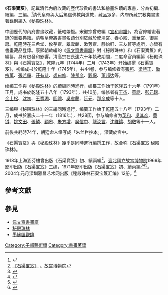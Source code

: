 《'''石渠寶笈'''》，記載清代內府收藏的歷代珍貴的書法和繪畫名蹟的專書，分為初編、續編、三編。<ref>{{Cite web |url=http://www.thepaper.cn/newsDetail_forward_1374540 |title=故宮90週年特展人頭攢動，石渠寶笈何「寶」之有？ |accessdate=2016-02-01 |archive-date=2015-10-15 |archive-url=https://web.archive.org/web/20151015065600/http://www.thepaper.cn/newsDetail_forward_1374540 |dead-url=no }}</ref>清代皇帝與太后篤信佛教與道教，藏品眾多，内府所藏宗教类書畫著錄則編入《[[秘殿珠林|秘殿珠林]]》。

中國歷代的內府書畫收藏，籤軸繁複。宋徽宗曾敕編《[[宣和畫譜|宣和畫譜]]》，為官修繪畫著錄的重要典籍。清朝皇帝將書畫名蹟分別庋藏於亁清宮、養心殿、重華宮、御書房。乾隆時在三希堂、攸芋齋、翠雲館、漱芳齋、靜怡軒、三友軒等處所，亦皆有書畫藏品登錄。康熙朝敕編的《[[佩文齋書畫譜|佩文齋書畫譜]]》對《秘殿珠林》和《石渠寶笈》的編纂，具有啟發和影響。清高宗在長達六十年執政期間，二度命官員編纂《秘殿珠林》與《石渠寶笈》，乾隆九年（1744年）二月（1743年）开始编撰《石渠寶笈》，初编成书於乾隆十年（1745年），共44卷，参与编修者有[[張照|張照]]、[[梁詩正|梁詩正]]、[[勵宗萬|勵宗萬]]、[[張若靄|張若靄]]、[[莊有恭|莊有恭]]、[[裘曰修|裘曰修]]、[[陳邦彦|陳邦彦]]、[[觀保|觀保]]、[[董邦达|董邦达]]等。

续编工作與《[[秘殿珠林|秘殿珠林]]》的續編同時進行，编纂工作始于乾隆五十六年（1791年）正月，成书於乾隆五十八年（1793年），共40册，编修者有[[王杰_(清朝)|王杰]]、[[董誥|董誥]]、[[彭元瑞|彭元瑞]]、[[金士松|金士松]]、[[沈初|沈初]]、[[玉寶瑚|玉寶瑚]]、[[圖禮|圖禮]]、[[吳省蘭|吳省蘭]]、[[阮元|阮元]]、[[那彦成|那彦成]]等十人。

三编與《秘殿珠林》的三編同時進行，编纂工作始于乾隆五十八年（1793年）二月，成书於嘉庆二十一年（1816年），共28函，参与编修者为[[英和|英和]]、[[吳其彦|吳其彦]]、[[黄钺|黄钺]]、[[姚文田|姚文田]]、[[張鱗|張鱗]]、[[顧皋|顧皋]]、[[朱方增|朱方增]]、[[吳信中|吳信中]]、[[龍汝言|龍汝言]]、[[沈維鐈|沈維鐈]]、[[胡敬|胡敬]]等十一人。

前後共耗時74年，朝廷命人缮写成「朱丝栏抄本」，深藏於宫中。

《石渠寶笈》與《秘殿珠林》幾乎是同時進行編撰工作，故合称《石渠宝笈·秘殿珠林》。

1918年上海涵芬樓曾出版《石渠寶笈》初、續兩編<ref>[http://www.dpm.org.cn/shtml/117/@/6546.html 《石渠宝笈》] {{webarchive|url=https://web.archive.org/web/20161005020707/http://www.dpm.org.cn/shtml/117/@/6546.html |date=2016-10-05 }}。[[故宫博物院|故宫博物院]]</ref>，[[臺北|臺北]][[國立故宮博物院|國立故宮博物院]]1969年影印出版《石渠宝笈》三编，1971年影印出版《石渠宝笈》初、續兩編<ref>{{Cite book | title=《秘殿珠林石渠寶笈三編》 | oclc=34441991 | publisher=[[國立故宮博物院|國立故宮博物院]] |date=1969年}}</ref><ref>{{Cite book | title=《祕殿珠林石渠寶笈初編》 | oclc=904261787| publisher=國立故宮博物院 |date=1971年}}</ref><ref>{{Cite book | title=《秘殿珠林石渠寶笈續編》 | oclc=27754924| publisher=國立故宮博物院 |date=1971年}}</ref>。2004年元月深圳雅昌艺术网出版《秘殿珠林石渠宝笈汇编》12册。<ref>{{Cite web |url=http://www.artron.net/ad/spbj/ |title=書畫著錄史上集大成者的巨著《秘殿珠林》、《石渠寶笈》 |access-date=2016-02-01 |archive-url=https://web.archive.org/web/20170114173009/http://www.artron.net/ad/spbj/ |archive-date=2017-01-14 |dead-url=yes }}</ref>

==參考文獻==
{{reflist}}

==參見==
* [[佩文齋書畫譜|佩文齋書畫譜]]
* [[秘殿珠林|秘殿珠林]]
* [[墨緣匯觀錄|墨緣匯觀錄]]

{{清朝欽定及奉敕編撰典籍}}
[[Category:子部藝術類|Category:子部藝術類]]
[[Category:書畫著錄|Category:書畫著錄]]